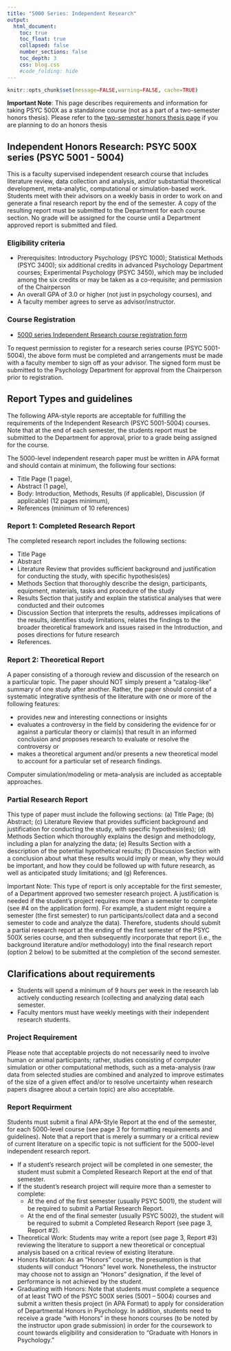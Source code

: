 ```yaml
---
title: "5000 Series: Independent Research"
output:
  html_document:
    toc: true
    toc_float: true
    collapsed: false
    number_sections: false
    toc_depth: 3
    css: blog.css
    #code_folding: hide
---
```


```r
knitr::opts_chunk$set(message=FALSE,warning=FALSE, cache=TRUE)
```

**Important Note**: This page describes requirements and information for taking PSYC 500X as a standalone course (not as a part of a two-semester honors thesis). Please refer to the [two-semester honors thesis page](./Thesis.html) if you are planning to do an honors thesis

## Independent Honors Research: PSYC 500X series (PSYC 5001 - 5004)

This is a faculty supervised independent research course that includes literature review, data collection and analysis, and/or substantial theoretical development, meta-analytic, computational or simulation-based work. Students meet with their advisors on a weekly basis in order to work on and generate a final research report by the end of the semester. A copy of the resulting report must be submitted to the Department for each course section. No grade will be assigned for the course until a Department approved report is submitted and filed. 

### Eligibility criteria

  - Prerequisites: Introductory Psychology (PSYC 1000); Statistical Methods (PSYC 3400); six additional credits in advanced Psychology Department courses; Experimental Psychology (PSYC 3450), which may be included among the six credits or may be taken as a co-requisite; and permission of the Chairperson
  - An overall GPA of 3.0 or higher (not just in psychology courses),  and
  - A faculty member agrees to serve as advisor/instructor.

### Course Registration

- [5000 series Independent Research course registration form]()

To request permission to register for a research series course (PSYC 5001-5004), the above form must be completed and arrangements must be made with a faculty member to sign off as your advisor. The signed form must be submitted to the Psychology Department for approval from the Chairperson prior to registration. 

## Report Types and guidelines


The following APA-style reports are acceptable for fulfilling the requirements of the Independent Research (PSYC 5001-5004) courses. Note that at the end of each semester, the students report must be submitted to the Department for approval, prior to a grade being assigned for the course.   

The 5000-level independent research paper must be written in APA format and should contain at minimum, the following four sections: 

- Title Page (1 page), 
- Abstract (1 page), 
- Body: Introduction, Methods, Results (if applicable), Discussion (if applicable) (12 pages minimum), 
- References (minimum of 10 references)

### Report 1: Completed Research Report

The completed research report includes the following sections: 

- Title Page
- Abstract
- Literature Review that provides sufficient background and justification for conducting the study, with specific hypothesis(es)
- Methods Section that thoroughly describe the design, participants, equipment, materials, tasks and procedure of the study
- Results Section that justify and explain the statistical analyses that were conducted and their outcomes
- Discussion Section that interprets the results, addresses implications of the results, identifies study limitations, relates the findings to the broader theoretical framework and issues raised in the Introduction, and poses directions for future research
- References.

###	Report 2: Theoretical Report

A paper consisting of a thorough review and discussion of the research on a particular topic. The paper should NOT simply present a “catalog-like” summary of one study after another. Rather, the paper should consist of a systematic integrative synthesis of the literature with one or more of the following features: 

- provides new and interesting connections or insights
- evaluates a controversy in the field by considering the evidence for or against a particular theory or claim(s) that result in an informed conclusion and proposes research to evaluate or resolve the controversy or
- makes a theoretical argument and/or presents a new theoretical model to account for a particular set of research findings. 

Computer simulation/modeling or meta-analysis are included as acceptable approaches. 

### Partial Research Report 

This type of paper must include the following sections: (a) Title Page; (b) Abstract; (c) Literature Review that provides sufficient background and justification for conducting the study, with specific hypothesis(es); (d) Methods Section which thoroughly explains the design and methodology, including a plan for analyzing the data; (e) Results Section with a description of the potential hypothetical results; (f) Discussion Section with a conclusion about what these results would imply or mean, why they would be important, and how they could be followed up with future research, as well as anticipated study limitations; and (g) References.

Important Note: This type of report is only acceptable for the first semester, of a Department approved two semester research project. A justification is needed if the student’s project requires more than a semester to complete (see #4 on the application form). For example, a student might require a semester (the first semester) to run participants/collect data and a second semester to code and analyze the data). Therefore, students should submit a partial research report at the ending of the first semester of the PSYC 500X series course, and then subsequently incorporate that report (i.e., the background literature and/or methodology) into the final research report (option 2 below) to be submitted at the completion of the second semester.

## Clarifications about requirements

- Students will spend a minimum of 9 hours per week in the research lab actively conducting research (collecting and analyzing data) each semester.
- Faculty mentors must have weekly meetings with their independent research students.

### Project Requirement 

Please note that acceptable projects do not necessarily need to involve human or animal participants; rather, studies consisting of computer simulation or other computational methods, such as a meta-analysis (raw data from selected studies are combined and analyzed to improve estimates of the size of a given effect and/or to resolve uncertainty when research papers disagree about a certain topic) are also acceptable.

### Report Requirment

Students must submit a final APA-Style Report at the end of the semester, for each 5000-level course (see page 3 for formatting requirements and guidelines).  Note that a report that is merely a summary or a critical review of current literature on a specific topic is not sufficient for the 5000-level independent research report.

- If a student’s research project will be completed in one semester, the student must submit a Completed Research Report at the end of that semester. 
- If the student’s research project will require more than a semester to complete: 
    -	At the end of the first semester (usually PSYC 5001), the student will be required to submit a Partial Research Report.
    -	At the end of the final semester (usually PSYC 5002), the student will be required to submit a Completed Research Report (see page 3, Report #2).

-	Theoretical Work: Students may write a report (see page 3, Report #3) reviewing the literature to support a new theoretical or conceptual analysis based on a critical review of existing literature. 
-	Honors Notation: As an “Honors” course, the presumption is that students will conduct “Honors” level work. Nonetheless, the instructor may choose not to assign an “Honors” designation, if the level of performance is not achieved by the student.
-	Graduating with Honors: Note that students must complete a sequence of at least TWO of the PSYC 500X series (5001 – 5004) courses and submit a written thesis project (in APA Format) to apply for consideration of Departmental Honors in Psychology. In addition, students need to receive a grade “with Honors” in these honors courses (to be noted by the instructor upon grade submission) in order for the coursework to count towards eligibility and consideration to “Graduate with Honors in Psychology.”	



